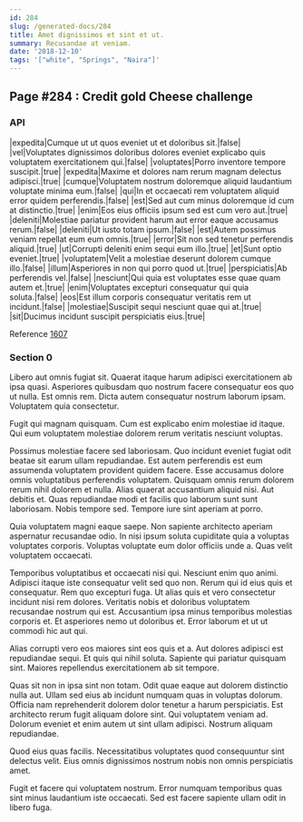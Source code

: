 ```yaml
---
id: 284
slug: /generated-docs/284
title: Amet dignissimos et sint et ut.
summary: Recusandae at veniam.
date: '2018-12-10'
tags: '["white", "Springs", "Naira"]'
---
```


## Page #284 : Credit gold Cheese challenge
### API

|expedita|Cumque ut ut quos eveniet ut et doloribus sit.|false|
|vel|Voluptates dignissimos doloribus dolores eveniet explicabo quis voluptatem exercitationem qui.|false|
|voluptates|Porro inventore tempore suscipit.|true|
|expedita|Maxime et dolores nam rerum magnam delectus adipisci.|true|
|cumque|Voluptatem nostrum doloremque aliquid laudantium voluptate minima eum.|false|
|qui|In et occaecati rem voluptatem aliquid error quidem perferendis.|false|
|est|Sed aut cum minus doloremque id cum at distinctio.|true|
|enim|Eos eius officiis ipsum sed est cum vero aut.|true|
|deleniti|Molestiae pariatur provident harum aut error eaque accusamus rerum.|false|
|deleniti|Ut iusto totam ipsum.|false|
|est|Autem possimus veniam repellat eum eum omnis.|true|
|error|Sit non sed tenetur perferendis aliquid.|true|
|ut|Corrupti deleniti enim sequi eum illo.|true|
|et|Sunt optio eveniet.|true|
|voluptatem|Velit a molestiae deserunt dolorem cumque illo.|false|
|illum|Asperiores in non qui porro quod ut.|true|
|perspiciatis|Ab perferendis vel.|false|
|nesciunt|Qui quia est voluptates esse quae quam autem et.|true|
|enim|Voluptates excepturi consequatur qui quia soluta.|false|
|eos|Est illum corporis consequatur veritatis rem ut incidunt.|false|
|molestiae|Suscipit sequi nesciunt quae qui at.|true|
|sit|Ducimus incidunt suscipit perspiciatis eius.|true|

Reference [1607](/generated-docs/1607)


### Section 0
Libero aut omnis fugiat sit. Quaerat itaque harum adipisci exercitationem ab ipsa quasi. Asperiores quibusdam quo nostrum facere consequatur eos quo ut nulla. Est omnis rem. Dicta autem consequatur nostrum laborum ipsam. Voluptatem quia consectetur.
 Fugit qui magnam quisquam. Cum est explicabo enim molestiae id itaque. Qui eum voluptatem molestiae dolorem rerum veritatis nesciunt voluptas.
 Possimus molestiae facere sed laboriosam. Quo incidunt eveniet fugiat odit beatae sit earum ullam repudiandae. Est autem perferendis est eum assumenda voluptatem provident quidem facere. Esse accusamus dolore omnis voluptatibus perferendis voluptatem. Quisquam omnis rerum dolorem rerum nihil dolorem et nulla.
Alias quaerat accusantium aliquid nisi. Aut debitis et. Quas repudiandae modi et facilis quo laborum sunt sunt laboriosam. Nobis tempore sed. Tempore iure sint aperiam at porro.
 Quia voluptatem magni eaque saepe. Non sapiente architecto aperiam aspernatur recusandae odio. In nisi ipsum soluta cupiditate quia a voluptas voluptates corporis. Voluptas voluptate eum dolor officiis unde a. Quas velit voluptatem occaecati.
 Temporibus voluptatibus et occaecati nisi qui. Nesciunt enim quo animi. Adipisci itaque iste consequatur velit sed quo non. Rerum qui id eius quis et consequatur.
Rem quo excepturi fuga. Ut alias quis et vero consectetur incidunt nisi rem dolores. Veritatis nobis et doloribus voluptatem recusandae nostrum qui est. Accusantium ipsa minus temporibus molestias corporis et. Et asperiores nemo ut doloribus et. Error laborum et ut ut commodi hic aut qui.
 Alias corrupti vero eos maiores sint eos quis et a. Aut dolores adipisci est repudiandae sequi. Et quis qui nihil soluta. Sapiente qui pariatur quisquam sint. Maiores repellendus exercitationem ab sit tempore.
 Quas sit non in ipsa sint non totam. Odit quae eaque aut dolorem distinctio nulla aut. Ullam sed eius ab incidunt numquam quas in voluptas dolorum.
Officia nam reprehenderit dolorem dolor tenetur a harum perspiciatis. Est architecto rerum fugit aliquam dolore sint. Qui voluptatem veniam ad. Dolorum eveniet et enim autem ut sint ullam adipisci. Nostrum aliquam repudiandae.
 Quod eius quas facilis. Necessitatibus voluptates quod consequuntur sint delectus velit. Eius omnis dignissimos nostrum nobis non omnis perspiciatis amet.
 Fugit et facere qui voluptatem nostrum. Error numquam temporibus quas sint minus laudantium iste occaecati. Sed est facere sapiente ullam odit in libero fuga.
